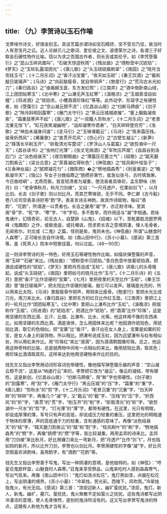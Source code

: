 ```yaml
---
---
---
```

title: （九）李贺诗以玉石作喻
---




戈蒂埃作诗文，好镂金刻玉。其谈艺篇亦谓诗如宝石精镠，坚不受刃乃佳，故当时人有至宝丹之讥。近人论赫贝儿之歌词、爱伦坡之文、波德莱尔之诗，各谓三子好取金石硬性物作比喻。窃以为求之吾国古作者，则长吉或其伦乎。如《李凭箜篌引》之“昆山玉碎凤凰叫”，“石破天惊逗秋雨”；《残丝曲》之“缥粉壶中沉琥珀”；《梦天》之“玉轮轧露湿团光”；《唐儿歌》之“头玉硗硗眉刷翠”；《南园》之“晓月当帘挂玉弓”；《十二月乐词》之“香汗沾宝粟”，“夜天如玉砌”；《秦王饮酒》之“羲和敲日玻璃声”；《马诗》之“向前敲瘦骨，犹自带铜声”；《勉爱行》之“荒沟古水光如刀”；《春归昌谷》之“谁揭頳玉盘，东方发红照”；《江南弄》之“酒中倒卧南山绿，江上团团贴寒玉”；《北中寒》之“山瀑无声玉虹寒”；《溪晚凉》之“玉烟青湿自如幢”；《将进酒》之“琥珀浓，小槽酒滴珍珠红”等等。此外动字、形容字之有硬性者，如《箜篌引》之“空山凝云颓不流”；《忆昌谷山居》之“扫断马蹄痕”；《剑子歌》之“隙月斜明刮露寒”；《雁门太守行》之“黑云压城城欲摧”，“塞上胭脂凝夜紫”，“霜重鼓寒声不起”；《唐儿歌》之“一双瞳人剪秋水”，《十二月乐词》之“老景沈重无惊飞”，“缸花夜笑凝幽明”，“战却凝寒作君寿”，“白天碎碎堕穷芳”；《浩歌》之“神血未凝身问谁”；《走马引》之“玉锋堪截云”；《马诗》之“夜来霜压栈，骏骨折西风”；《觱篥歌》之“直贯开花风”；《伤心行》之“古壁生凝尘”；《新笋》之“箨落长华削玉开”，“斫取清光写楚词”；《罗浮山人与葛篇》之“欲剪湘中一尺天”；《昌谷读书》之“虫响灯光薄”；《张丈宅病酒》之“军吹压芦烟”;《自昌谷到洛后门》之“淡色结昼天”；《夜饮朝眠曲》之“薄露压花蕙兰气”；《砚歌》之“踏天磨刀割紫云”；《梁台古意》之“芙蓉凝红得秋色”；《神弦曲》之“桂风刷叶桂坠子”；《兰香神女庙》之“腻颊凝花匀”；《赠陈商》�之“劈地插森秀”；《别皇甫湜》之“晚紫凝华天”；《恼公》写女子分娩临蓐之“肠攒非束竹，胘急似张弓，古时填渤澥，今日凿崆峒” ，尤奇而亵。皆变轻清者为凝重，使流易者具锋铓，孟东野咏《秋月》曰：“老骨惧秋月，秋月刀剑棱”，又曰：“一尺月透户，仡栗如剑飞” ，以月比剑。长吉《剑子歌》则以剑比月。而其芒寒锋锐，无乎不同。李仁卿《古今黈》卷八论司空表圣诗好用“韵”字。表圣言诗主神韵，故其作诗赋物，每曰“酒韵”、“花韵”，所谓道一以贯者也。长吉之屡用“凝”字，亦正耐寻味。至其用“骨”字、“死”字、“寒”字、“冷”字句，多不胜举，而作用适与“凝”字相通。若咏鬼诸什，幻情奇彩，前无古人，自楚辞《山鬼》、《招魂》以下，至乾嘉胜流题罗两峰《鬼趣图》之作，或极诡诞，或托嘲讽，而求若长吉之意境阴凄，悚人毛骨者，无闻焉尔。刘文成《二鬼》之篇，怪则是矣，鬼则未也。《神弦曲》所谓“山魅食时人森寒”，正可喻长吉自作诗境。如《南山田中行》、《苏小小墓》、《感讽》第三首等，虽《死弄人》院本中短歌佳篇，何以过兹。（48—50页）

这一则讲李贺诗的另一特色，好用玉石等硬性物作比喻。如描状弹箜篌的声音，用“玉碎”“石破”来比。《残丝曲》：“缥粉壶中沉琥珀。”青白色壶中放着琥珀酒，把酒说成硬性的“琥珀”。《梦天》里把月亮说成“玉轮”。《唐儿歌》讲唐儿的头骨隆起，说成“头玉硗硗”。《南园》里把如弓的晓月比作“玉弓”。《十二月乐诗》的《五月》里把“香汗”比作坚硬的“宝粟”。《七月》里把夜里的天空比作“玉砌”。《秦王饮酒》里“敲日玻璃声”，把太阳比作坚硬的玻璃，敲它可以发声。玻璃是光亮的，所以用来比太阳。《马诗》里敲瘦骨作铜声，用铜来比瘦骨。《勉爱行》里把水光比成刀光，用刀来比水。《春归昌谷》里把东方的红日比作红玉盘。《江南弄》里把江上的一轮月比作“团团贴寒玉”。《北中寒》里把山上瀑布比作“玉虹”。《溪晚凉》把烟称作“玉烟”。《将进酒》的“琥珀浓”，把酒比作“琥珀”，把“酒滴”比作“珍珠”，这是用坚硬的东西比酒、比汗、比烟、比瀑布、比水、光等。他这样用不像的东西来比，如用坚硬的东西比酒，酒是液体，怎么用固体来比呢？他因酒作琥珀色，用琥珀比酒，取它的色相似。把“宝粟”比“香汗”，香汗出在女人身上，宝粟是如粟的珍宝，是女人身上的装饰物，所以相比。把瀑布说成玉虹，因为远望瀑布与虹有相似处，所以用虹来作比。用“珍珠红”来比“酒滴”，因为酒滴颗圆像珍珠。总之，他运用这种奇特的比喻，总是就两物中间有一点相似的来比。像用琥珀比酒，取其色；用珍珠比酒滴取其形。这样来达到他用坚硬物来作比的目的。

钱先生又指出李贺用动词形容词也带硬性，像他描写弹箜篌乐器的声音：“空山凝云颓不流”，这是从“响遏行云”来的，李贺把它改为“凝云”，像云的凝结，带有硬性，这是新创。《忆昌谷山居》：“扫断马蹄痕”，用“断”字也带硬性。《剑子歌》的“刮露寒”，用“刮”字，《雁门太守行》“黑云压城”的“压”字，“霜重”的“重”字，《唐儿歌》“剪秋水”的“剪”字，《十二月乐词》“老景沉重”的“沉重”字，“白天碎碎”的“碎碎”字，再像几个“凝”字，又“截云”的“截”字，“压栈”的“压”字，“折西风”的“折”字，“直贯”的“贯”字，“削玉开”的“削”字，“斫取清光”的“斫”字，“欲剪湖中一尺水”的“剪”字，“灯光薄”的“薄”字，都带有硬性。在这里，光只有明暗，却说成厚薄的薄，军号只有声的高低，却说成压力轻重的重压。这里把光的明暗通于物体的厚薄，声的高低通于力的轻重，含有通感的意味了。再像“淡色结昼天”的“结”字，“踏天磨刀割紫云”的“踏”和“割”字，“桂风刷叶”的“刷”字，“劈地插森秀”的“劈”字，再像“肠攒”的“攒”字等，皆比较凝重。再用孟郊的诗来比。孟郊用“刀剑棱”来比秋月，好比用镰刀来比一弯新月，把“月透户”比作“剑飞”，月也指如钩的新月，所以比作刀剑，李贺也以剑比月。李贺用硬性的字像“凝”字，好比司空图喜欢讲韵味，喜用韵字，有“酒韵”“花韵”等。

钱先生又指出李贺善于写鬼，写出一种阴凄的意境，是他独特的。如《神弦》：“呼星召鬼歆杯盘，山魅食时人森寒。”召鬼来享受祭品，山鬼来吃时人感到森森寒气，写出气氛来。再像《南山田中行》：“鬼灯如漆点松花”，鬼灯黑如漆，点缀在松花上，写出阴凄的境界。《苏小小墓》：“冷翠烛，劳光彩。西陵下，风吹雨。”冷翠烛指鬼火，有光无焰。《感讽》第三首：“漆炬迎新人，幽圹萤扰扰。”漆炬，鬼灯。新人，新鬼。幽圹，墓穴。萤扰扰，鬼火聚散不定如萤火之扰扰。这些鬼诗都写出阴冷凄凉的意境，使人毛骨悚然，是别的鬼诗所没有的。这又写出李贺写鬼诗的特点，这跟有人称他为鬼才当有关。